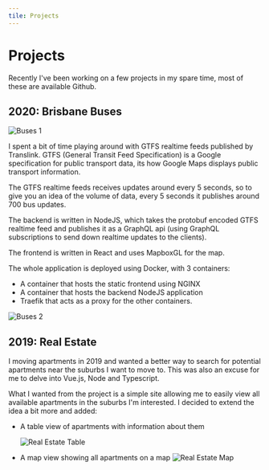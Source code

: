 ```yaml
---
tile: Projects
---
```


# Projects

Recently I've been working on a few projects in my spare time, most of these are available Github.

## 2020: Brisbane Buses

![Buses 1](./buses_1.png)

I spent a bit of time playing around with GTFS realtime feeds
published by Translink.
GTFS (General Transit Feed Specification) is a Google specification for public transport data,
its how Google Maps displays public transport information. 

The GTFS realtime feeds receives updates around every 5 seconds,
so to give you an idea of the volume of data, every 5 seconds it publishes around 700 bus updates.

The backend is written in NodeJS, which takes the protobuf encoded GTFS realtime feed and 
publishes it as a GraphQL api (using GraphQL subscriptions to send down realtime updates to the clients).

The frontend is written in React and uses MapboxGL for the map.

The whole application is deployed using Docker, with 3 containers:
- A container that hosts the static frontend using NGINX
- A container that hosts the backend NodeJS application
- Traefik that acts as a proxy for the other containers.

![Buses 2](./buses_2.png)


## 2019: Real Estate

I moving apartments in 2019 and wanted a better way to search for potential apartments near the suburbs I want to move to.
This was also an excuse for me to delve into Vue.js, Node and Typescript.

What I wanted from the project is a simple site allowing me to easily view all available apartments in the suburbs I'm interested.
I decided to extend the idea a bit more and added:

- A table view of apartments with information about them

  ![Real Estate Table](./real_estate_table.png)

- A map view showing all apartments on a map
  ![Real Estate Map](./real_estate_map.png)
